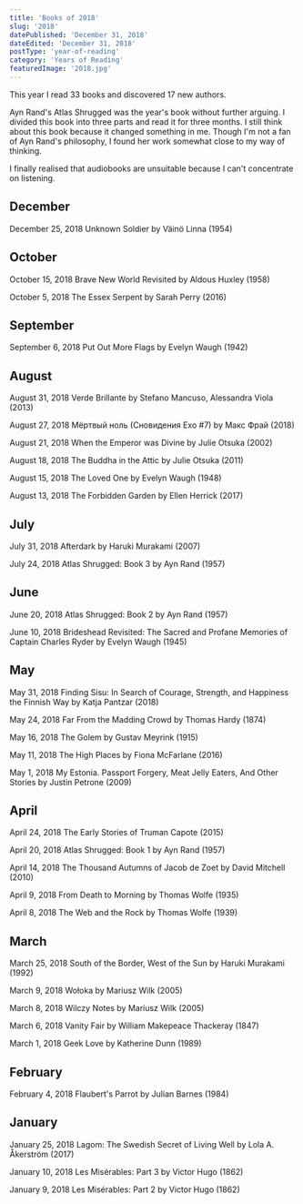 ```yaml
---
title: 'Books of 2018'
slug: '2018'
datePublished: 'December 31, 2018'
dateEdited: 'December 31, 2018'
postType: 'year-of-reading'
category: 'Years of Reading'
featuredImage: '2018.jpg'
---
```


This year I read 33 books and discovered 17 new authors.

Ayn Rand's Atlas Shrugged was the year's book without further arguing. I divided
this book into three parts and read it for three months. I still think about
this book because it changed something in me. Though I'm not a fan of Ayn Rand's
philosophy, I found her work somewhat close to my way of thinking.

I finally realised that audiobooks are unsuitable because I can't concentrate on
listening.

## December

December 25, 2018 Unknown Soldier by Väinö Linna (1954)

## October

October 15, 2018 Brave New World Revisited by Aldous Huxley (1958)

October 5, 2018 The Essex Serpent by Sarah Perry (2016)

## September

September 6, 2018 Put Out More Flags by Evelyn Waugh (1942)

## August

August 31, 2018 Verde Brillante by Stefano Mancuso, Alessandra Viola (2013)

August 27, 2018 Мёртвый ноль (Сновидения Ехо #7) by Макс Фрай (2018)

August 21, 2018 When the Emperor was Divine by Julie Otsuka (2002)

August 18, 2018 The Buddha in the Attic by Julie Otsuka (2011)

August 15, 2018 The Loved One by Evelyn Waugh (1948)

August 13, 2018 The Forbidden Garden by Ellen Herrick (2017)

## July

July 31, 2018 Afterdark by Haruki Murakami (2007)

July 24, 2018 Atlas Shrugged: Book 3 by Ayn Rand (1957)

## June

June 20, 2018 Atlas Shrugged: Book 2 by Ayn Rand (1957)

June 10, 2018 Brideshead Revisited: The Sacred and Profane Memories of Captain
Charles Ryder by Evelyn Waugh (1945)

## May

May 31, 2018 Finding Sisu: In Search of Courage, Strength, and Happiness the
Finnish Way by Katja Pantzar (2018)

May 24, 2018 Far From the Madding Crowd by Thomas Hardy (1874)

May 16, 2018 The Golem by Gustav Meyrink (1915)

May 11, 2018 The High Places by Fiona McFarlane (2016)

May 1, 2018 My Estonia. Passport Forgery, Meat Jelly Eaters, And Other Stories
by Justin Petrone (2009)

## April

April 24, 2018 The Early Stories of Truman Capote (2015)

April 20, 2018 Atlas Shrugged: Book 1 by Ayn Rand (1957)

April 14, 2018 The Thousand Autumns of Jacob de Zoet by David Mitchell (2010)

April 9, 2018 From Death to Morning by Thomas Wolfe (1935)

April 8, 2018 The Web and the Rock by Thomas Wolfe (1939)

## March

March 25, 2018 South of the Border, West of the Sun by Haruki Murakami (1992)

March 9, 2018 Wołoka by Mariusz Wilk (2005)

March 8, 2018 Wilczy Notes by Mariusz Wilk (2005)

March 6, 2018 Vanity Fair by William Makepeace Thackeray (1847)

March 1, 2018 Geek Love by Katherine Dunn (1989)

## February

February 4, 2018 Flaubert's Parrot by Julian Barnes (1984)

## January

January 25, 2018 Lagom: The Swedish Secret of Living Well by Lola A. Åkerström
(2017)

January 10, 2018 Les Misérables: Part 3 by Victor Hugo (1862)

January 9, 2018 Les Misérables: Part 2 by Victor Hugo (1862)
